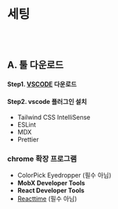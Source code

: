 
<Meta title="⛷ 개발가이드 /🎛 세팅" />

# 세팅

<br />
<br />

## A. 툴 다운로드

#### Step1. [VSCODE](https://code.visualstudio.com/download) 다운로드

#### Step2. vscode 플러그인 설치

- Tailwind CSS IntelliSense
- ESLint
- MDX
- Prettier

### chrome 확장 프로그램

- ColorPick Eyedropper (필수 아님)
- **MobX Developer Tools**
- **React Developer Tools**
- [Reacttime](https://medium.com/swlh/3-ways-to-analyze-react-performance-with-reactime-64f6cbbf330d) (필수 아님)
